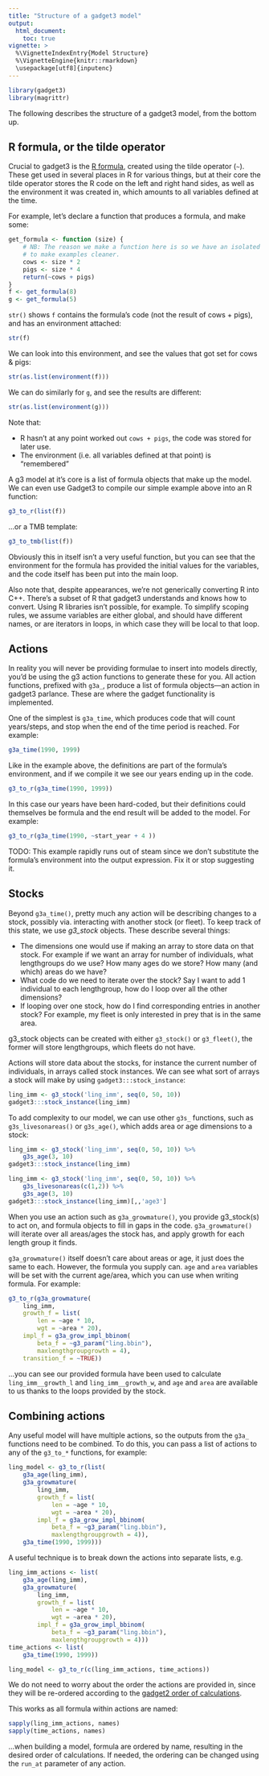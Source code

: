 ```yaml
---
title: "Structure of a gadget3 model"
output:
  html_document:
    toc: true
vignette: >
  %\VignetteIndexEntry{Model Structure}
  %\VignetteEngine{knitr::rmarkdown}
  \usepackage[utf8]{inputenc}
---
```


```r
library(gadget3)
library(magrittr)
```

The following describes the structure of a gadget3 model, from the bottom up.

## R formula, or the tilde operator

Crucial to gadget3 is the [R formula](https://stat.ethz.ch/R-manual/R-devel/library/stats/html/formula.html),
created using the tilde operator (``~``). These get used in several places in R for
various things, but at their core the tilde operator stores the R code on the
left and right hand sides, as well as the environment it was created in, which
amounts to all variables defined at the time.

For example, let's declare a function that produces a formula, and make some:

```r
get_formula <- function (size) {
    # NB: The reason we make a function here is so we have an isolated environment
    # to make examples cleaner.
    cows <- size * 2
    pigs <- size * 4
    return(~cows + pigs)
}
f <- get_formula(8)
g <- get_formula(5)
```

``str()`` shows ``f`` contains the formula's code (not the result of cows + pigs),
and has an environment attached:

```r
str(f)
```

We can look into this environment, and see the values that got set for cows & pigs:

```r
str(as.list(environment(f)))
```

We can do similarly for ``g``, and see the results are different:

```r
str(as.list(environment(g)))
```

Note that:

* R hasn't at any point worked out ``cows + pigs``, the code was stored for
  later use.
* The environment (i.e. all variables defined at that point) is "remembered"

A g3 model at it's core is a list of formula objects that make up the model.
We can even use Gadget3 to compile our simple example above into an R function:

```r
g3_to_r(list(f))
```

...or a TMB template:

```r
g3_to_tmb(list(f))
```

Obviously this in itself isn't a very useful function, but you can see that the
environment for the formula has provided the initial values for the variables,
and the code itself has been put into the main loop. 

Also note that, despite appearances, we're not generically converting R into
C++. There's a subset of R that gadget3 understands and knows how to convert.
Using R libraries isn't possible, for example. To simplify scoping rules, we
assume variables are either global, and should have different names, or are
iterators in loops, in which case they will be local to that loop.

## Actions

In reality you will never be providing formulae to insert into models directly,
you'd be using the g3 action functions to generate these for you. All action
functions, prefixed with ``g3a_``, produce a list of formula objects---an
action in gadget3 parlance. These are where the gadget functionality is
implemented.

One of the simplest is ``g3a_time``, which produces code that will count
years/steps, and stop when the end of the time period is reached. For example:

```r
g3a_time(1990, 1999)
```

Like in the example above, the definitions are part of the formula's
environment, and if we compile it we see our years ending up in the code.

```r
g3_to_r(g3a_time(1990, 1999))
```

In this case our years have been hard-coded, but their definitions could
themselves be formula and the end result will be added to the model. For
example:

```r
g3_to_r(g3a_time(1990, ~start_year + 4 ))
```

TODO: This example rapidly runs out of steam since we don't substitute the
formula's environment into the output expression. Fix it or stop suggesting it.

## Stocks

Beyond ``g3a_time()``, pretty much any action will be describing changes to a
stock, possibly via. interacting with another stock (or fleet). To keep track
of this state, we use *g3_stock* objects. These describe several things:

* The dimensions one would use if making an array to store data on that stock.
For example if we want an array for number of individuals, what lengthgroups do
we use? How many ages do we store? How many (and which) areas do we have?
* What code do we need to iterate over the stock? Say I want to add 1
individual to each lengthgroup, how do I loop over all the other dimensions?
* If looping over one stock, how do I find corresponding entries in another
stock? For example, my fleet is only interested in prey that is in the same
area.

g3_stock objects can be created with either ``g3_stock()`` or ``g3_fleet()``,
the former will store lengthgroups, which fleets do not have.

Actions will store data about the stocks, for instance the current number of
individuals, in arrays called stock instances. We can see what sort of arrays a
stock will make by using ``gadget3:::stock_instance``:

```r
ling_imm <- g3_stock('ling_imm', seq(0, 50, 10))
gadget3:::stock_instance(ling_imm)
```

To add complexity to our model, we can use other ``g3s_`` functions, such as
``g3s_livesonareas()`` or ``g3s_age()``, which adds area or age dimensions to a
stock:

```r
ling_imm <- g3_stock('ling_imm', seq(0, 50, 10)) %>%
    g3s_age(3, 10)
gadget3:::stock_instance(ling_imm)
```

```r
ling_imm <- g3_stock('ling_imm', seq(0, 50, 10)) %>%
    g3s_livesonareas(c(1,2)) %>%
    g3s_age(3, 10)
gadget3:::stock_instance(ling_imm)[,,'age3']
```

When you use an action such as ``g3a_growmature()``, you provide g3_stock(s) to
act on, and formula objects to fill in gaps in the code. ``g3a_growmature()`` will
iterate over all areas/ages the stock has, and apply growth for each length
group it finds.

``g3a_growmature()`` itself doesn't care about areas or age, it
just does the same to each. However, the formula you supply can. ``age`` and
``area`` variables will be set with the current age/area, which you can use
when writing formula. For example:

```r
g3_to_r(g3a_growmature(
    ling_imm,
    growth_f = list(
        len = ~age * 10,
        wgt = ~area * 20),
    impl_f = g3a_grow_impl_bbinom(
        beta_f = ~g3_param("ling.bbin"),
        maxlengthgroupgrowth = 4),
    transition_f = ~TRUE))
```

...you can see our provided formula have been used to calculate
``ling_imm__growth_l`` and ``ling_imm__growth_w``, and ``age`` and ``area`` are
available to us thanks to the loops provided by the stock.

## Combining actions

Any useful model will have multiple actions, so the outputs from the ``g3a_``
functions need to be combined. To do this, you can pass a list of actions to
any of the ``g3_to_*`` functions, for example:

```r
ling_model <- g3_to_r(list(
    g3a_age(ling_imm),
    g3a_growmature(
        ling_imm,
        growth_f = list(
            len = ~age * 10,
            wgt = ~area * 20),
        impl_f = g3a_grow_impl_bbinom(
            beta_f = ~g3_param("ling.bbin"),
            maxlengthgroupgrowth = 4)),
    g3a_time(1990, 1999)))
```

A useful technique is to break down the actions into separate lists, e.g.

```r
ling_imm_actions <- list(
    g3a_age(ling_imm),
    g3a_growmature(
        ling_imm,
        growth_f = list(
            len = ~age * 10,
            wgt = ~area * 20),
        impl_f = g3a_grow_impl_bbinom(
            beta_f = ~g3_param("ling.bbin"),
            maxlengthgroupgrowth = 4)))
time_actions <- list(
    g3a_time(1990, 1999))

ling_model <- g3_to_r(c(ling_imm_actions, time_actions))
```

We do not need to worry about the order the actions are provided in, since they
will be re-ordered according to the [gadget2 order of
calculations](http://hafro.github.io/gadget2/userguide/chap-order.html).

This works as all formula within actions are named:

```r
sapply(ling_imm_actions, names)
sapply(time_actions, names)
```

...when building a model, formula are ordered by name, resulting in the desired
order of calculations. If needed, the ordering can be changed using the
``run_at`` parameter of any action.
